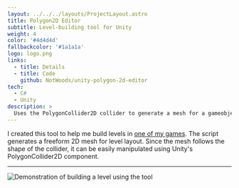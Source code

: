 ```yaml
---
layout: ../../../layouts/ProjectLayout.astro
title: Polygon2D Editor
subtitle: Level-building tool for Unity
weight: 4
color: '#4d4d4d'
fallbackcolor: '#1a1a1a'
logo: logo.png
links:
  - title: Details
  - title: Code
    github: NotWoods/unity-polygon-2d-editor
tech:
  - C#
  - Unity
description: >
  Uses the PolygonCollider2D collider to generate a mesh for a gameobject, letting you draw polygonal platforms in the Unity editor via the Edit Collider button. Just drag the script onto your platform GameObject and you're good to go.
---
```



I created this tool to help me build levels in [one of my games](../latch-on/). The script generates a freeform 2D mesh for level layout. Since the mesh follows the shape of the collider, it can be easily manipulated using Unity's PolygonCollider2D component.

<GitHub repo="NotWoods/unity-polygon-2d-editor" stars />

---

![Demonstration of building a level using the tool](example.gif)
